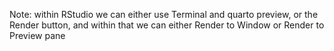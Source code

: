 



Note: within RStudio we can either use Terminal and quarto preview, or the Render button, and within that we can either Render to Window or Render to Preview pane